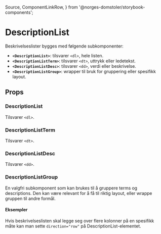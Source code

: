   Source,
  ComponentLinkRow,
} from '@norges-domstoler/storybook-components';

<Meta of={DescriptionListStories} />

# DescriptionList

<ComponentLinkRow
  docsHref="https://design.domstol.no/987b33f71/p/46584e-descriptionlist/b/304a53"
  figmaHref="https://www.figma.com/file/ewqSDmkgqDQ5PyOsRp4V5b/?node-id=3332%3A94241"
  githubHref="https://github.com/domstolene/designsystem/tree/main/packages/components/src/components/DescriptionList"
  withBottomSpacing
/>

Beskrivelseslister bygges med følgende subkomponenter:

- **`<DescriptionList>`**: tilsvarer `<dl>`, hele listen.
- **`<DescriptionListTerm>`**: tilsvarer `<dt>`, uttrykk eller ledetekst.
- **`<DescriptionListDesc>`**: tilsvarer `<dd>`, verdi eller beskrivelse.
- **`<DescriptionListGroup>`**: wrapper til bruk for gruppering eller spesifikk layout.

## Props

### DescriptionList

Tilsvarer `<dl>`.

<Canvas of={DescriptionListStories.Default} sourceState="shown" />
<Controls of={DescriptionListStories.Default} />

### DescriptionListTerm

Tilsvarer `<dt>`.

### DescriptionListDesc

Tilsvarer `<dd>`.

<ArgTypes of={DescriptionListDesc} />

### DescriptionListGroup

En valgfri subkomponent som kan brukes til å gruppere terms
og descriptions. Den kan være relevant for å få til riktig layout, eller wrappe gruppen
til andre formål.

<ArgTypes of={DescriptionListGroup} />

#### Eksempler

Hvis beskrivelseslisten skal legge seg over flere kolonner
på en spesifikk måte kan man sette `direction="row"` på DescriptionList-elementet.

<Canvas of={DescriptionListStories.RowDirectionExample} sourceState="shown" />
